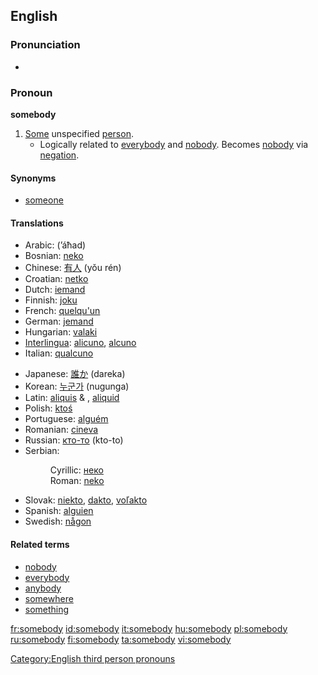 ==English==

===Pronunciation===
* {{audio|en-us-somebody.ogg|Audio (US)}}

===Pronoun===
'''somebody'''

# [[some|Some]] unspecified [[person]].
#* Logically related to [[everybody]] and [[nobody]].  Becomes [[nobody]] via [[negation]].

====Synonyms====
* [[someone]]

====Translations====
{{trans-top|some unspecified person}}
* Arabic: {{ARchar|[[احد]]}} (’áħad)
* Bosnian: [[neko#Bosnian|neko]]
* Chinese: [[有人]] (yǒu rén)
* Croatian: [[netko#Croatian|netko]]
* Dutch: [[iemand]]
* Finnish: [[joku]]
* French: [[quelqu'un]]
* German: [[jemand]]
* Hungarian: [[valaki]]
* [[Interlingua]]: [[alicuno]], [[alcuno]]
* Italian: [[qualcuno]]
{{trans-mid}}
* Japanese: [[誰か]] (dareka)
* Korean: [[누군가]] (nugunga)
* Latin: [[aliquis]] {{m}} & {{f}}, [[aliquid]] {{n}}
* Polish: [[ktoś]]
* Portuguese: [[alguém]]
* Romanian: [[cineva]]
* Russian: [[кто-то]] (kto-to)
* Serbian:
*: Cyrillic: [[неко#Serbian|неко]]
*: Roman: [[neko#Serbian|neko]]
* Slovak: [[niekto#Slovak|niekto]], [[dakto#Slovak|dakto]], [[voľakto]]
* Spanish: [[alguien]]
* Swedish: [[någon]]
{{trans-bottom}}

====Related terms====
* [[nobody]]
* [[everybody]]
* [[anybody]]
* [[somewhere]]
* [[something]]

[[Category:English third person pronouns]]

[[fr:somebody]]
[[id:somebody]]
[[it:somebody]]
[[hu:somebody]]
[[pl:somebody]]
[[ru:somebody]]
[[fi:somebody]]
[[ta:somebody]]
[[vi:somebody]]